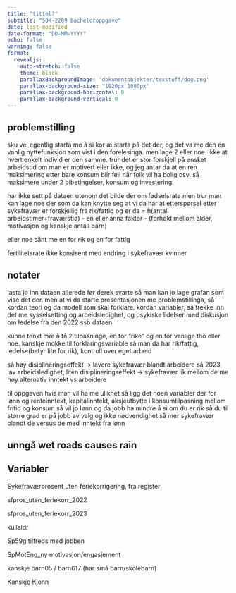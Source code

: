 ```yaml
---
title: "tittel?"
subtitle: "SOK-2209 Bacheloroppgave"
date: last-modified
date-format: "DD-MM-YYYY"
echo: false
warning: false
format: 
  revealjs:
    auto-stretch: false
    theme: black
    parallaxBackgroundImage: 'dokumentobjekter/texstuff/dog.png'
    parallax-background-size: "1920px 1080px"
    parallax-background-horizontal: 0
    parallax-background-vertical: 0
---
```



## problemstilling

sku vel egentlig starta me å si kor æ starta på det der, og det va me den en vanlig nyttefunksjon som vist i den forelesinga. men lage 2 eller noe. ikke at hvert enkelt individ er den samme. trur det er stor forskjell på ønsket arbeidstid om man er motivert eller ikke, og jeg antar da at en ren maksimering etter bare konsum blir feil når folk vil ha bolig osv. så maksimere under 2 bibetingelser, konsum og investering. 

har ikke sett på dataen utenom det bilde der om fødselsrate men trur man kan lage noe der som da kan knytte seg at vi da har at etterspørsel etter sykefravær er forskjellig fra rik/fattig
og er da = h(antall arbeidstimer+fraværstid) - en eller anna faktor - (forhold mellom alder, motivasjon og kanskje antall barn) 

eller noe sånt me en for rik og en for fattig

fertilitetsrate ikke konsisent med endring i sykefravær kvinner

## notater

lasta jo inn dataen allerede før derek svarte så man kan jo lage grafan som vise det der. men at vi da starte presentasjonen me problemstillinga, så kordan teori og da modell som skal forklare. kordan variabler, så trekke inn det me sysselsetting og arbeidsledighet, og psykiske lidelser med diskusjon om ledelse fra den 2022 ssb dataen





kunne tenkt mæ å få 2 tilpasninge, en for "rike" og en for vanlige tho eller noe. kanskje mokke til forklaringsvariable så man da har
rik/fattig, ledelse(betyr lite for rik), kontroll over eget arbeid 






så høy disiplineringseffekt -> lavere sykefravær blandt arbeidere
så 2023 lav arbeidsledighet, liten disiplineringseffekt -> sykefravær lik mellom de me høy alternativ inntekt vs arbeidere




til oppgaven hvis man vil ha me ulikhet så ligg det noen variabler der for lønn og renteinntekt, kapitalinntekt, aksjeutbytte
i konsumtilpasning mellom fritid og konsum så vil jo lønn og da jobb ha mindre å si om du er rik så du til større grad er på jobb av valg og ikke nødvendighet så mer sykefravær blandt de versus de med inntekt fra lønn







## unngå  wet roads causes rain




## Variabler

Sykefraværprosent uten feriekorrigering, fra register

sfpros_uten_feriekorr_2022 

sfpros_uten_feriekorr_2023

kullaldr 

Sp59g  tilfreds med jobben

SpMotEng_ny motivasjon/engasjement



kanskje barn05 / barn617 (har små barn/skolebarn)

Kanskje Kjonn